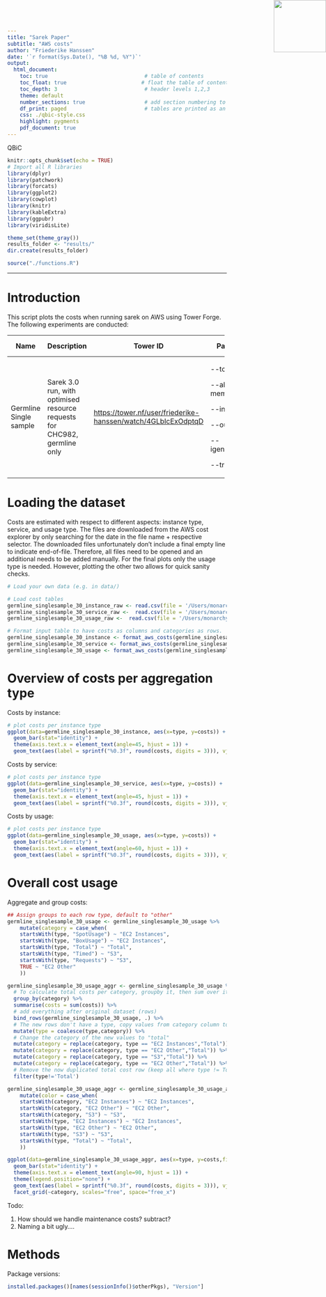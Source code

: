 ```yaml
---
title: "Sarek Paper"
subtitle: "AWS costs"
author: "Friederike Hanssen"
date: '`r format(Sys.Date(), "%B %d, %Y")`'
output: 
  html_document:
    toc: true                               # table of contents
    toc_float: true                        # float the table of contents to the left of the main document content
    toc_depth: 3                            # header levels 1,2,3
    theme: default
    number_sections: true                   # add section numbering to headers
    df_print: paged                         # tables are printed as an html table with support for pagination over rows and columns
    css: ./qbic-style.css
    highlight: pygments
    pdf_document: true
---
```


<!-- QBiC Logo -->

<img src="./QBiCLogo.png" style="position:absolute;top:0px;right:0px;" height="120" width="120"/>

::: watermark
QBiC
:::

```r
knitr::opts_chunk$set(echo = TRUE)
# Import all R libraries
library(dplyr)
library(patchwork)
library(forcats)
library(ggplot2)
library(cowplot)
library(knitr)
library(kableExtra)
library(ggpubr)
library(viridisLite)

theme_set(theme_gray())
results_folder <- "results/"
dir.create(results_folder)

source("./functions.R")
```

------------------------------------------------------------------------

# Introduction

This script plots the costs when running sarek on AWS using Tower Forge. The following experiments are conducted:

+------------------------+---------------------------------------------------------------------------+-----------------------------------------------------------------+---------------------+-----------------+
| Name                   | Description                                                               | Tower ID                                                        | Parameters          | Resource config |
+========================+===========================================================================+=================================================================+=====================+=================+
| Germline Single sample | Sarek 3.0 run, with optimised resource requests for CHC982, germline only | <https://tower.nf/user/friederike-hanssen/watch/4GLbIcExOdptqD> | \--tools strelka    |                 |
|                        |                                                                           |                                                                 |                     |                 |
|                        |                                                                           |                                                                 | \--aligner bwa-mem2 |                 |
|                        |                                                                           |                                                                 |                     |                 |
|                        |                                                                           |                                                                 | \--input            |                 |
|                        |                                                                           |                                                                 |                     |                 |
|                        |                                                                           |                                                                 | \--outdir           |                 |
|                        |                                                                           |                                                                 |                     |                 |
|                        |                                                                           |                                                                 | \--igenomes_base    |                 |
|                        |                                                                           |                                                                 |                     |                 |
|                        |                                                                           |                                                                 | \--trace_dir        |                 |
+------------------------+---------------------------------------------------------------------------+-----------------------------------------------------------------+---------------------+-----------------+

# Loading the dataset

Costs are estimated with respect to different aspects: instance type, service, and usage type. The files are downloaded from the AWS cost explorer by only searching for the date in the file name + respective selector. The downloaded files unfortunately don't include a final empty line to indicate end-of-file. Therefore, all files need to be opened and an additional needs to be added manually. For the final plots only the usage type is needed. However, plotting the other two allows for quick sanity checks.

```r
# Load your own data (e.g. in data/)

# Load cost tables
germline_singlesample_30_instance_raw <- read.csv(file = '/Users/monarchy/Projects/sarek_paper/aws_costs/towerid_4GLbIcExOdptqD_instancetype_aug13.csv', stringsAsFactors = FALSE)
germline_singlesample_30_service_raw <-  read.csv(file = '/Users/monarchy/Projects/sarek_paper/aws_costs/towerid_4GLbIcExOdptqD_service_aug13.csv', stringsAsFactors = FALSE)
germline_singlesample_30_usage_raw <-  read.csv(file = '/Users/monarchy/Projects/sarek_paper/aws_costs/towerid_4GLbIcExOdptqD_usagetype_aug13.csv', stringsAsFactors = FALSE)
```

```r
# Format input table to have costs as columns and categories as rows.
germline_singlesample_30_instance <- format_aws_costs(germline_singlesample_30_instance_raw)
germline_singlesample_30_service <- format_aws_costs(germline_singlesample_30_service_raw)
germline_singlesample_30_usage <- format_aws_costs(germline_singlesample_30_usage_raw)
```

# Overview of costs per aggregation type

Costs by instance:

```r
# plot costs per instance type
ggplot(data=germline_singlesample_30_instance, aes(x=type, y=costs)) + 
  geom_bar(stat="identity") + 
  theme(axis.text.x = element_text(angle=45, hjust = 1)) +
  geom_text(aes(label = sprintf("%0.3f", round(costs, digits = 3))), vjust = -0.3, size=3)
```

Costs by service:

```r
# plot costs per instance type
ggplot(data=germline_singlesample_30_service, aes(x=type, y=costs)) + 
  geom_bar(stat="identity") + 
  theme(axis.text.x = element_text(angle=45, hjust = 1)) +
  geom_text(aes(label = sprintf("%0.3f", round(costs, digits = 3))), vjust = -0.3, size=3)
```

Costs by usage:

```r
# plot costs per instance type
ggplot(data=germline_singlesample_30_usage, aes(x=type, y=costs)) + 
  geom_bar(stat="identity") + 
  theme(axis.text.x = element_text(angle=60, hjust = 1)) +
  geom_text(aes(label = sprintf("%0.3f", round(costs, digits = 3))), vjust = -0.3, size=3)
```

# Overall cost usage

Aggregate and group costs:

```r

## Assign groups to each row type, default to "other"
germline_singlesample_30_usage <- germline_singlesample_30_usage %>%
    mutate(category = case_when(
    startsWith(type, "SpotUsage") ~ "EC2 Instances",
    startsWith(type, "BoxUsage") ~ "EC2 Instances",
    startsWith(type, "Total") ~ "Total",
    startsWith(type, "Timed") ~ "S3",
    startsWith(type, "Requests") ~ "S3",
    TRUE ~ "EC2 Other"
    ))
```

```r
germline_singlesample_30_usage_aggr <- germline_singlesample_30_usage %>%
  # To calculate total costs per category, groupby it, then sum over it
  group_by(category) %>% 
  summarise(costs = sum(costs)) %>% 
  # add everything after original dataset (rows)
  bind_rows(germline_singlesample_30_usage, .) %>%  
  # The new rows don't have a type, copy values from category column to type
  mutate(type = coalesce(type,category)) %>%
  # Change the category of the new values to "total"
  mutate(category = replace(category, type == "EC2 Instances","Total")) %>%
  mutate(category = replace(category, type == "EC2 Other","Total")) %>%
  mutate(category = replace(category, type == "S3","Total")) %>%
  mutate(category = replace(category, type == "EC2 Other","Total")) %>%
  # Remove the now duplicated total cost row (keep all where type != Total)
  filter(type!='Total')

```

```r
germline_singlesample_30_usage_aggr <- germline_singlesample_30_usage_aggr %>%
    mutate(color = case_when(
    startsWith(category, "EC2 Instances") ~ "EC2 Instances",
    startsWith(category, "EC2 Other") ~ "EC2 Other",
    startsWith(category, "S3") ~ "S3",
    startsWith(type, "EC2 Instances") ~ "EC2 Instances",
    startsWith(type, "EC2 Other") ~ "EC2 Other",
    startsWith(type, "S3") ~ "S3",
    startsWith(type, "Total") ~ "Total",
    ))
```

```r

ggplot(data=germline_singlesample_30_usage_aggr, aes(x=type, y=costs,fill=color)) + 
  geom_bar(stat="identity") + 
  theme(axis.text.x = element_text(angle=90, hjust = 1)) +
  theme(legend.position="none") + 
  geom_text(aes(label = sprintf("%0.3f", round(costs, digits = 3))), vjust = -0.3, size=2.5) +
  facet_grid(~category, scales="free", space="free_x")
```

Todo:

1.  How should we handle maintenance costs? subtract?
2.  Naming a bit ugly....

# Methods

Package versions:

```r
installed.packages()[names(sessionInfo()$otherPkgs), "Version"]
```
